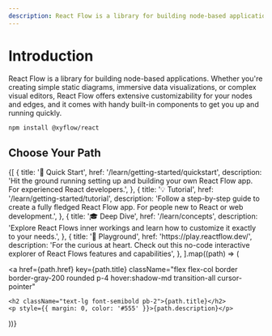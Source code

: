 ```yaml
---
description: React Flow is a library for building node-based applications from static diagrams to complex editors. It comes with built-in plugins like a mini map and graph controls, and nodes and edges are highly customizable.
---
```



# Introduction

React Flow is a library for building node-based applications.
Whether you're creating simple static diagrams, immersive data visualizations, or complex visual editors,
React Flow offers extensive customizability for your nodes and edges, and it comes with handy built-in components to get you up and running quickly.

```bash copy npm2yarn
npm install @xyflow/react
```

## Choose Your Path

<div className='py-8 grid grid-cols-2 gap-8'> 
  {[
    {
      title: '🚀 Quick Start',
      href: '/learn/getting-started/quickstart',
      description:
        'Hit the ground running setting up and building your own React Flow app. For experienced React developers.',
    },
    {
      title: '💡 Tutorial',
      href: '/learn/getting-started/tutorial',
      description:
        'Follow a step-by-step guide to create a fully fledged React Flow app. For people new to React or web development.',
    },
    {
      title: '🎓 Deep Dive',
      href: '/learn/concepts',
      description:
        'Explore React Flows inner workings and learn how to customize it exactly to your needs.',
    },
    {
      title: '🏀 Playground',
      href: 'https://play.reactflow.dev/',
      description:
        'For the curious at heart. Check out this no-code interactive explorer of React Flows features and capabilities',
    },
  ].map((path) => (

  <a
    href={path.href}
    key={path.title}
    className="flex flex-col border border-gray-200 rounded p-4 hover:shadow-md transition-all cursor-pointer"
  >
    <h2 className="text-lg font-semibold pb-2">{path.title}</h2>
    <p style={{ margin: 0, color: '#555' }}>{path.description}</p>
  </a>
  ))}
</div>
